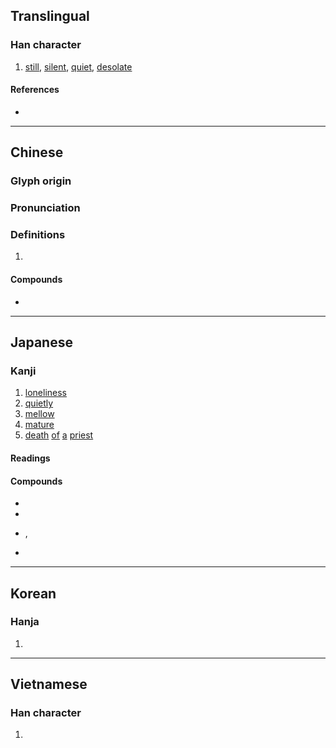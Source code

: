 {{character info/new}}
==Translingual==

===Han character===
{{Han char|rn=40|rad=宀|as=08|sn=11|four=30947|canj=JYFE|ids=⿱宀叔}}

# [[still]], [[silent]], [[quiet]], [[desolate]]

====References====
* {{Han ref|kx=0288.010|dkj=07200|dj=0569.060|hdz=20938.040|uh=5BC2|ud=23490|bh=B149|bd=45385}}

----

==Chinese==
{{zh-forms}}

===Glyph origin===
{{Han etym}}
{{Han compound|宀|t1=house|c1=s|叔|c2=p|ls=psc}}

===Pronunciation===
{{zh-pron
|m=寂
|c=zik6
|h=pfs=
|md=
|mn=qz:chia̍k/tw,xm,zz:che̍k/qz,twvt:chi̍p/qz:chih/tw,xm,zz:chiauh
|mn_note=chia̍k/che̍k - literary; chi̍p - vernacular (俗); chih/chiauh - vernacular, for 靜寂寂
|w=
|mc=y
|oc=y
|cat=
}}

===Definitions===
{{zh-hanzi}}

# {{rfdef|lang=zh}}

====Compounds====
* {{zh-l|寂寞}}

----

==Japanese==

===Kanji===
{{ja-kanji|grade=c|rs=宀08}}

# [[loneliness]]
# [[quietly]]
# [[mellow]]
# [[mature]]
# [[death]] [[of]] [[a]] [[priest]]

====Readings====
{{ja-readings
|goon=じゃく
|kanon=せき
|kun=さび-し.い, さび-, さび-れる
}}

====Compounds====
* {{ja-r|寂寥|せきりょう}}
* {{ja-r|静寂|せいじゃく}}
* {{ja-r|寂しい|さびし.い}}, {{ja-r|寂しい|さみし.い}}
* {{ja-r|寂寞|せきばく}}

----

==Korean==

===Hanja===
{{ko-hanja|hangeul=[[적]]|rv=jeok|mr=chŏk}}

# {{defn|lang=ko|sort=宀08}}

----

==Vietnamese==

===Han character===
{{vi-hantu|[[tịch]]|rs=宀08}}

# {{defn|lang=vi|sort=宀08}}